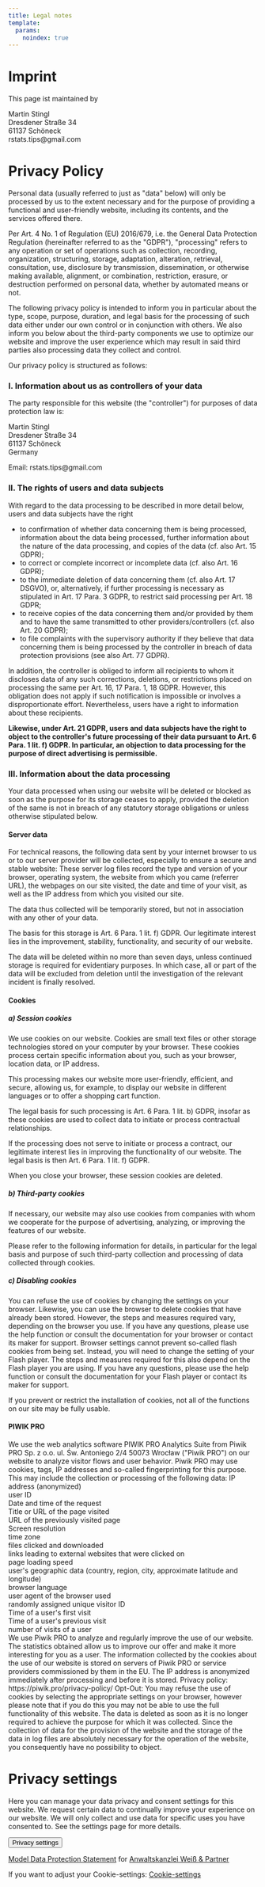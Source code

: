 ```yaml
---
title: Legal notes
template:
  params:
    noindex: true
---
```


# Imprint

This page ist maintained by

Martin Stingl  
Dresdener Straße 34  
61137 Schöneck  
rstats.tips@gmail.com

# Privacy Policy
```{=html}
        <p>Personal data (usually referred to just as "data" below) will only be processed by us to the extent necessary and for the purpose of providing a functional and user-friendly website, including its contents, and the services offered there.</p>
        <p>Per Art. 4 No. 1 of Regulation (EU) 2016/679, i.e. the General Data Protection Regulation (hereinafter referred to as the "GDPR"), "processing" refers to any operation or set of operations such as collection, recording, organization, structuring, storage, adaptation, alteration, retrieval, consultation, use, disclosure by transmission, dissemination, or otherwise making available, alignment, or combination, restriction, erasure, or destruction performed on personal data, whether by automated means or not.</p>
        <p>The following privacy policy is intended to inform you in particular about the type, scope, purpose, duration, and legal basis for the processing of such data either under our own control or in conjunction with others. We also inform you below about the third-party components we use to optimize our website and improve the user experience which may result in said third parties also processing data they collect and control.</p>
        <p>Our privacy policy is structured as follows:</p>
        <h3>I. Information about us as controllers of your data</h3>
<p>The party responsible for this website (the "controller") for purposes of data protection law is:</p>
<p>Martin Stingl<br>Dresdener Straße 34<br>61137 Schöneck<br>Germany</p>
<p>Email: rstats.tips@gmail.com</p>
        <h3>II. The rights of users and data subjects</h3>
        <p>With regard to the data processing to be described in more detail below, users and data subjects have the right</p>
        <ul type="disc">
            <li>to confirmation of whether data concerning them is being processed, information about the data being processed, further information about the nature of the data processing, and copies of the data (cf. also Art. 15 GDPR);</li>
            <li>to correct or complete incorrect or incomplete data (cf. also Art. 16 GDPR);</li>
            <li>to the immediate deletion of data concerning them (cf. also Art. 17 DSGVO), or, alternatively, if further processing is necessary as stipulated in Art. 17 Para. 3 GDPR, to restrict said processing per Art. 18 GDPR;</li>
            <li>to receive copies of the data concerning them and/or provided by them and to have the same transmitted to other providers/controllers (cf. also Art. 20 GDPR);</li>
            <li>to file complaints with the supervisory authority if they believe that data concerning them is being processed by the controller in breach of data protection provisions (see also Art. 77 GDPR).</li>
        </ul>
        <p>In addition, the controller is obliged to inform all recipients to whom it discloses data of any such corrections, deletions, or restrictions placed on processing the same per Art. 16, 17 Para. 1, 18 GDPR. However, this obligation does not apply if such notification is impossible or involves a disproportionate effort. Nevertheless, users have a right to information about these recipients.</p>
        <p><strong>Likewise, under Art. 21 GDPR, users and data subjects have the right to object to the controller's future processing of their data pursuant to Art. 6 Para. 1 lit. f) GDPR. In particular, an objection to data processing for the purpose of direct advertising is permissible.</strong></p>
        <h3>III. Information about the data processing</h3>
        <p>Your data processed when using our website will be deleted or blocked as soon as the purpose for its storage ceases to apply, provided the deletion of the same is not in breach of any statutory storage obligations or unless otherwise stipulated below.</p>
    
<h4>Server data</h4>
        <p>For technical reasons, the following data sent by your internet browser to us or to our server provider will be collected, especially to ensure a secure and stable website: These server log files record the type and version of your browser, operating system, the website from which you came (referrer URL), the webpages on our site visited, the date and time of your visit, as well as the IP address from which you visited our site.</p>
        <p>The data thus collected will be temporarily stored, but not in association with any other of your data.</p>
        <p>The basis for this storage is Art. 6 Para. 1 lit. f) GDPR. Our legitimate interest lies in the improvement, stability, functionality, and security of our website.</p>
        <p>The data will be deleted within no more than seven days, unless continued storage is required for evidentiary purposes. In which case, all or part of the data will be excluded from deletion until the investigation of the relevant incident is finally resolved.</p>
    
<h4>Cookies</h4>
        <h5>a) Session cookies</h5>
        <p>We use cookies on our website. Cookies are small text files or other storage technologies stored on your computer by your browser. These cookies process certain specific information about you, such as your browser, location data, or IP address. &nbsp;</p>
        <p>This processing makes our website more user-friendly, efficient, and secure, allowing us, for example, to display our website in different languages or to offer a shopping cart function.</p>
        <p>The legal basis for such processing is Art. 6 Para. 1 lit. b) GDPR, insofar as these cookies are used to collect data to initiate or process contractual relationships.</p>
        <p>If the processing does not serve to initiate or process a contract, our legitimate interest lies in improving the functionality of our website. The legal basis is then Art. 6 Para. 1 lit. f) GDPR.</p>
        <p>When you close your browser, these session cookies are deleted.</p>
        <h5>b) Third-party cookies</h5>
        <p>If necessary, our website may also use cookies from companies with whom we cooperate for the purpose of advertising, analyzing, or improving the features of our website.</p>
        <p>Please refer to the following information for details, in particular for the legal basis and purpose of such third-party collection and processing of data collected through cookies.</p>
        <h5>c) Disabling cookies</h5>
        <p>You can refuse the use of cookies by changing the settings on your browser. Likewise, you can use the browser to delete cookies that have already been stored. However, the steps and measures required vary, depending on the browser you use. If you have any questions, please use the help function or consult the documentation for your browser or contact its maker for support. Browser settings cannot prevent so-called flash cookies from being set. Instead, you will need to change the setting of your Flash player. The steps and measures required for this also depend on the Flash player you are using. If you have any questions, please use the help function or consult the documentation for your Flash player or contact its maker for support.</p>
        <p>If you prevent or restrict the installation of cookies, not all of the functions on our site may be fully usable.</p>
    
<h4>PIWIK PRO</h4>
We use the web analytics software PIWIK PRO Analytics Suite from Piwik PRO Sp. z o.o. ul. Św. Antoniego 2/4  50073 Wrocław ("Piwik PRO") on our website to analyze visitor flows and user behavior. Piwik PRO may use cookies, tags, IP addresses and so-called fingerprinting for this purpose. This may include the collection or processing of the following data:

IP address (anonymized)<br />
user ID<br />
Date and time of the request<br />
Title or URL of the page visited<br />
URL of the previously visited page<br />
Screen resolution<br />
time zone<br />
files clicked and downloaded<br />
links leading to external websites that were clicked on<br />
page loading speed<br />
user's geographic data (country, region, city, approximate latitude and longitude)<br />
browser language<br />
user agent of the browser used<br />
randomly assigned unique visitor ID<br />
Time of a user's first visit<br />
Time of a user's previous visit<br />
number of visits of a user<br />

We use Piwik PRO to analyze and regularly improve the use of our website. The statistics obtained allow us to improve our offer and make it more interesting for you as a user. The information collected by the cookies about the use of our website is stored on servers of Piwik PRO or service providers commissioned by them in the EU. The IP address is anonymized immediately after processing and before it is stored.

Privacy policy: https://piwik.pro/privacy-policy/              
Opt-Out: You may refuse the use of cookies by selecting the appropriate settings on your browser, however please note that if you do this you may not be able to use the full functionality of this website.


The data is deleted as soon as it is no longer required to achieve the purpose for which it was collected. Since the collection of data for the provision of the website and the storage of the data in log files are absolutely necessary for the operation of the website, you consequently have no possibility to object.
    
<div id='ppms_cm_privacy_settings' class='ppms_cm_privacy_settings_widget' data-editor-centralize='true' data-main-container='true' data-root='true'><div class='ppms_cm_privacy_settings_widget_content' data-disable-select='true'><h1 class='ppms_cm_privacy_settings_form_link_header' id='ppms_cm_privacy_settings_form_link_header_id'>Privacy settings</h1><p class='ppms_cm_privacy_settings_form_link_text' id='ppms_cm_privacy_settings_form_link_text_id'>Here you can manage your data privacy and consent settings for this website. We request certain data to continually improve your experience on our website. We will only collect and use data for specific uses you have consented to. See the settings page for more details.</p><button class='ppms_cm_privacy_settings_button_show' id='ppms_cm_privacy_settings_button'>Privacy settings</button></div></div>    
    
    
<p><a href="https://www.ratgeberrecht.eu/leistungen/muster-datenschutzerklaerung.html" target="_blank" rel="noopener">Model Data Protection Statement</a> for <a href="https://www.ratgeberrecht.eu/" target="_blank" rel="noopener">Anwaltskanzlei Weiß &amp; Partner</a></p>
    


If you want to adjust your Cookie-settings: <a href="" onclick="openCCbanner(); return false;">Cookie-settings</a>
```
